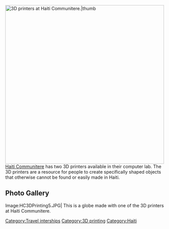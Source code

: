 [[File:HC3DPrinting.jpg|500px|3D printers at Haiti Communitere.|thumb]]
[[Haiti Communitere]] has two 3D printers available in their computer lab. The 3D printers are a resource for people to create specifically shaped objects that otherwise cannot be found or easily made in Haiti.

==Photo Gallery==
<gallery>
Image:HC3DPrinting5.JPG| This is a globe made with one of the 3D printers at Haiti Communitere.
</gallery>

[[Category:Travel interships]]
[[Category:3D printing]]
[[Category:Haiti]]